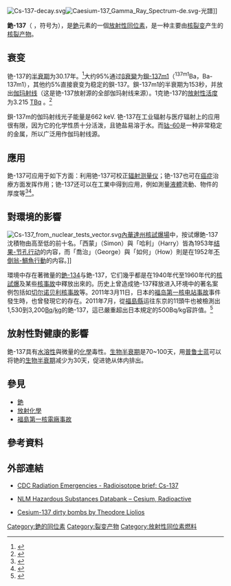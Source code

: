 {{NoteTA
|G1=物理學
}}
{{Infobox isotope
|background       = #999999
|image            = HD.17.095 (11966576463).jpg
|image_caption    = 密封的铯-137[[放射源|放射源]]
|isotope_name     = Caesium-137
|num_neutrons     = 82
|num_protons      = 55
 |CASNo = 10045-97-3
 |CASNo_ref= {{cascite|correct|CAS}}
|isotope_filename =
|alternate_names  = 
|mass_number      = 137
|abundance        = 0 (微量放射性同位素)
|symbol           = Cs
|decay_product    = 鋇-137m
|decay_mass       = 137m
|decay_symbol     = Ba
|halflife         = 約 30.17 年
|error_halflife   = 
|mass             = 136.907
|mass number      = 137
|excess_energy    =
|error1           =
|binding_energy   =
|error2           =
|spin             = {{frac|11|2}}<sup>−</sup>
|decay_mode1      = [[β粒子|β]]，[[伽瑪射線|γ]]
|decay_energy1    = 1.176(5.4％)、<br>0.51163(94.6％)→<br>0.662（鋇137m）<ref>{{zh}}{{cite web|url=http://203.68.243.199/cpedia/Content.asp?ID=47200|editor=孫素元|title=銫137|publisher=中國大百科智慧藏|accessdate=2011-03-20}}{{dead link|date=2018年4月 |bot=InternetArchiveBot |fix-attempted=yes }}</ref>
}}
[[File:Cs-137-decay.svg|thumb]][[File:Caesium-137_Gamma_Ray_Spectrum-de.svg|thumb]]-光譜]]

'''銫-137'''（<!--{{nuclide2|caesium|137，}}-->{{lang-en|'''Caesium-137'''}}，符号为{{lang|en|'''Cs-137'''}}），是[[銫|銫]]元素的一個[[放射性|放射性]][[同位素|同位素]]，是一种主要由[[核裂变|核裂变]]产生的[[核裂产物|核裂产物]]。

==衰变==
铯-137的[[半衰期|半衰期]]为30.17年。<ref name="nist">{{cite web |title=Radionuclide Half-Life Measurements|url=http://www.nist.gov/pml/data/halflife-html.cfm|author=National Institute of Standards and Technology|accessdate=2011-11-07}}</ref>大约95%通过[[β衰變|β衰變]]为[[鋇的同位素|鋇-137m1]]（<sup>137m1</sup>Ba，Ba-137m1），其他约5%直接衰变为稳定的鋇-137。鋇-137m1的半衰期为153秒，并放出[[伽玛射线|伽玛射线]]（这是铯-137放射源的全部伽玛射线来源）。1克铯-137的[[放射性活度|放射性活度]]为3.215 [[贝克勒尔|TBq]] 。<ref>{{cite web|date=2011-03-13|title=NIST Nuclide Half-Life Measurements|url=http://www.nist.gov/pml/data/halflife.cfm |publisher=NIST}}</ref>

鋇-137m的伽玛射线光子能量是662 keV. 铯-137在工业辐射与医疗辐射上的应用很有限，因为它的化学性质十分活泼，且铯盐易溶于水。而[[钴-60|钴-60]]是一种非常稳定的金属，所以广泛用作伽玛射线源。

== 應用 ==
銫-137可应用于如下方面：利用铯-137可校正[[辐射测量仪|辐射测量仪]]；铯-137也可在[[癌症|癌症]]治療方面发挥作用；铯-137还可以在工業中得到应用，例如測量[[液體|液體]]流動、物件的厚度等<ref name="放射核素安全數據表">{{zh}}{{cite web |title=放射核素安全數據表 |url=http://www.info.gov.hk/dh-rhu/tc/pdf/Cs-137%20chinese.pdf |publisher=GovHK 香港政府一站通 |accessdate=2011-03-20}}</ref><ref>{{en}}{{cite web |url=http://www.bt.cdc.gov/radiation/isotopes/cesium.asp |title=Radioisotope Brief: Cesium-137 (Cs-137) |publisher=CDC Emergency Preparedness & Response |accessdate=2011-03-20 |deadurl=yes |archiveurl=https://web.archive.org/web/20160329120038/http://www.bt.cdc.gov/radiation/isotopes/cesium.asp |archivedate=2016-03-29 }}</ref>。

== 對環境的影響 ==
[[Image:Cs-137_from_nuclear_tests_vector.svg|thumb]][[內華達州核試爆場|內華達州核試爆場]]中，按试爆銫-137沈積物由高至低的前十名。「西蒙」（Simon）與「哈利」（Harry）皆為1953年[[结果-节孔行动|结果-节孔行动]]的内容，而「喬治」（George）與「如何」（How）則是在1952年[[不倒翁-鯛魚行動|不倒翁-鯛魚行動]]的内容。]]

環境中存在著微量的[[銫-134|銫-134]]与銫-137，它们幾乎都是在1940年代至1960年代的[[核試爆|核試爆]]及某些[[核事故|核事故]]中釋放出來的。历史上曾造成铯-137释放进入环境中的著名案例包括如[[切尔诺贝利核事故|切尔诺贝利核事故]]等。2011年3月11日，日本的[[福岛第一核电站事故|福岛第一核电站事故]]事件發生時，也曾發現它的存在。2011年7月，從[[福島縣|福島縣]]运往东京的11頭牛也被檢測出1,530到3,200[[贝可勒尔|Bq]]/[[千克|kg]]的銫-137，這已嚴重超出日本規定的500Bq/kg容許值。<ref>{{cite web|date=2011-07-09|title=High levels of caesium in Fukushima beef|url=http://www.iol.co.za/news/world/high-levels-of-caesium-in-fukushima-beef-1.1096205|publisher=Independent Online}}</ref>

{{clear}}

== 放射性對健康的影響 ==
銫-137具有[[水溶性|水溶性]]與微量的[[化學|化學]]毒性。[[生物半衰期|生物半衰期]]是70~100天，用[[普鲁士蓝|普鲁士蓝]]可以将铯的[[生物半衰期|生物半衰期]]减少为30天，促进铯从体内排出。

{{Actinidesvsfissionproducts}}

== 參見 ==
* [[銫|銫]]
* [[放射化學|放射化學]]
* [[福島第一核電廠事故|福島第一核電廠事故]]

== 參考資料 ==
{{reflist}}

== 外部連結 ==
* {{en}}[https://web.archive.org/web/20160329120038/http://www.bt.cdc.gov/radiation/isotopes/cesium.asp CDC Radiation Emergencies - Radioisotope brief: Cs-137]
* {{en}}[http://toxnet.nlm.nih.gov/cgi-bin/sis/search/r?dbs+hsdb:@term+@na+@rel+cesium,+radioactive NLM Hazardous Substances Databank – Cesium, Radioactive]
* {{en}}[https://web.archive.org/web/20110721184504/http://www.armscontrol.info/reports/authors/liolios/cesium-137%20dirty%20bomb%20occasional%20paper.pdf Cesium-137 dirty bombs by Theodore Liolios]

[[Category:銫的同位素|Category:銫的同位素]]
[[Category:裂变产物|Category:裂变产物]]
[[Category:放射性同位素燃料|Category:放射性同位素燃料]]